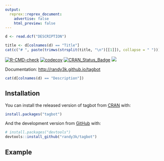 ```yaml
---
output:
  reprex::reprex_document:
    advertise: false
    html_preview: false
---
```


<!-- README.md is generated from README.Rmd. Please edit that file -->

```r
d <- read.dcf("DESCRIPTION")
```

```r
title <- d[colnames(d) == "Title"]
cat(c("# ", paste(trimws(strsplit(title, "\n")[[1]]), collapse = " ")))
```

<!-- badges: start -->
[![R-CMD-check](https://github.com/randy3k/tagbot/workflows/R-CMD-check/badge.svg)](https://github.com/randy3k/tagbot/actions)
[![codecov](https://codecov.io/gh/randy3k/tagbot/branch/master/graph/badge.svg)](https://codecov.io/gh/randy3k/tagbot)
[![CRAN\_Status\_Badge](http://www.r-pkg.org/badges/version/tagbot)](https://cran.r-project.org/package=tagbot)
[![](http://cranlogs.r-pkg.org/badges/grand-total/tagbot)](https://cran.r-project.org/package=tagbot)
<!-- badges: end -->

Documentation: [http://randy3k.github.io/tagbot](https://randy3k.github.io/tagbot)

```r
cat(d[colnames(d) == "Description"])
```

## Installation

You can install the released version of tagbot from [CRAN](https://CRAN.R-project.org) with:

``` r
install.packages("tagbot")
```

And the development version from [GitHub](https://github.com/) with:

``` r
# install.packages("devtools")
devtools::install_github("randy3k/tagbot")
```
## Example
